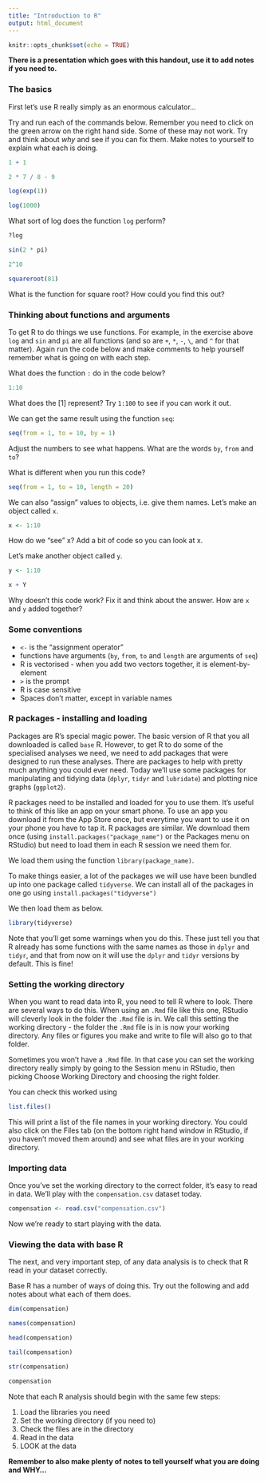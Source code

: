 ```yaml
---
title: "Introduction to R"
output: html_document
---
```


```r
knitr::opts_chunk$set(echo = TRUE)
```

**There is a presentation which goes with this handout, use it to add notes if you need to.**

### The basics
First let's use R really simply as an enormous calculator...

Try and run each of the commands below. Remember you need to click on the green arrow on the right hand side. Some of these may not work. Try and think about *why* and see if you can fix them. Make notes to yourself to explain what each is doing.

```r
1 + 1
```

```r
2 * 7 / 8 - 9
```

```r
log(exp(1))
```

```r
log(1000)
```

What sort of log does the function `log` perform?
```r
?log
```

```r
sin(2 * pi)
```

```r
2^10
```

```r
squareroot(81)
```
What is the function for square root? How could you find this out?

### Thinking about functions and arguments
To get R to do things we use functions. For example, in the exercise above `log` and `sin` and `pi` are all functions (and so are `+`, `*`, `-`, `\`, and `^` for that matter). Again run the code below and make comments to help yourself remember what is going on with each step.

What does the function `:` do in the code below?
```r
1:10
```
What does the [1] represent? Try `1:100` to see if you can work it out.

We can get the same result using the function `seq`:
```r
seq(from = 1, to = 10, by = 1)
```
Adjust the numbers to see what happens. What are the words `by`, `from` and `to`?

What is different when you run this code?
```r
seq(from = 1, to = 10, length = 20)
```

We can also "assign" values to objects, i.e. give them names. Let's make an object called `x`.
```r
x <- 1:10
```
How do we "see" x? Add a bit of code so you can look at x.

Let's make another object called `y`.
```r
y <- 1:10
```

```r
x + Y
```
Why doesn't this code work? Fix it and think about the answer. How are `x` and `y` added together?

### Some conventions
- `<-` is the "assignment operator"
- functions have arguments (`by`, `from`, `to` and `length` are arguments of `seq`)
- R is vectorised - when you add two vectors together, it is element-by-element
- `>` is the prompt
- R is case sensitive
- Spaces don't matter, except in variable names
 
### R packages - installing and loading
Packages are R's special magic power. The basic version of R that you all downloaded is called `base` R. However, to get R to do some of the specialised analyses we need, we need to add packages that were designed to run these analyses. There are packages to help with pretty much anything you could ever need. Today we'll use some packages for manipulating and tidying data (`dplyr`, `tidyr` and `lubridate`) and plotting nice graphs (`ggplot2`).

R packages need to be installed and loaded for you to use them. It's useful to think of this like an app on your smart phone. To use an app you download it from the App Store once, but everytime you want to use it on your phone you have to tap it. R packages are similar. We download them once (using `install.packages("package_name")` or the Packages menu on RStudio) but need to load them in each R session we need them for.

We load them using the function `library(package_name)`.

To make things easier, a lot of the packages we will use have been bundled up into one package called `tidyverse`. We can install all of the packages in one go using `install.packages("tidyverse")`

We then load them as below.

```r
library(tidyverse)
```

Note that you'll get some warnings when you do this. These just tell you that R already has some functions with the same names as those in `dplyr` and `tidyr`, and that from now on it will use the `dplyr` and `tidyr` versions by default. This is fine!

### Setting the working directory
When you want to read data into R, you need to tell R where to look. There are several ways to do this. When using an `.Rmd` file like this one, RStudio will cleverly look in the folder the `.Rmd` file is in. We call this setting the working directory - the folder the `.Rmd` file is in is now your working directory. Any files or figures you make and write to file will also go to that folder.

Sometimes you won't have a `.Rmd` file. In that case you can set the working directory really simply by going to the Session menu in RStudio, then picking Choose Working Directory and choosing the right folder.

You can check this worked using
```r
list.files()
```
This will print a list of the file names in your working directory. You could also click on the Files tab (on the bottom right hand window in RStudio, if you haven't moved them around) and see what files are in your working directory.

### Importing data
Once you've set the working directory to the correct folder, it's easy to read in data. We'll play with the `compensation.csv` dataset today.

```r
compensation <- read.csv("compensation.csv")
```

Now we're ready to start playing with the data. 

### Viewing the data with base R
The next, and very important step, of any data analysis is to check that R read in your dataset correctly.

Base R has a number of ways of doing this. Try out the following and add notes about what each of them does.

```r
dim(compensation) 
```

```r
names(compensation)
```

```r
head(compensation)
```

```r
tail(compensation)
```

```r
str(compensation)
```

```r
compensation
```

Note that each R analysis should begin with the same few steps:

1. Load the libraries you need
2. Set the working directory (if you need to)
3. Check the files are in the directory
4. Read in the data
5. LOOK at the data

**Remember to also make plenty of notes to tell yourself what you are doing and WHY...**